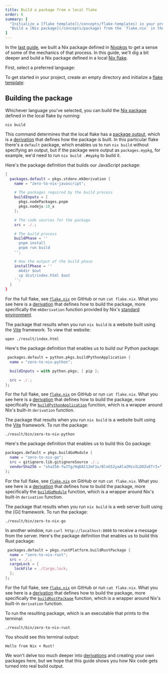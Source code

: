 ```yaml
---
title: Build a package from a local flake
order: 6
summary: [
  "Initialize a [flake template](/concepts/flake-templates) in your preferred programming language",
  "Build a [Nix package](/concepts/package) from the `flake.nix` in the template"
]
---
```


In the [last guide][prev], we built a Nix package defined in [Nixpkgs] to get a sense of some of the mechanics of that process.
In this guide, we'll dig a bit deeper and build a Nix package defined in a local [Nix flake][flake].

First, select a preferred language:

<Languages client:load />

To get started in your <Language client:load /> project, create an empty directory and initialize a [flake template][templates]:

<Shell client:load />

## Building the package

Whichever language you've selected, you can build the [Nix package][packages] defined in the local flake by running:

```shell
nix build
```

This command determines that the local flake has a [package output][outputs], which is a [derivation] that defines how the package is built.
In this particular flake there's a `default` package, which enables us to run `nix build` without specifying an output, but if the package were output as `packages.mypkg`, for example, we'd need to run `nix build .#mypkg` to build it.

<SpecificLanguage lang="JavaScript">
Here's the package definition that builds our JavaScript package:

```nix filename=flake.nix
{
  packages.default = pkgs.stdenv.mkDerivation {
    name = "zero-to-nix-javascript";

    # The packages required by the build process
    buildInputs = [
      pkgs.nodePackages.pnpm
      pkgs.nodejs-18_x
    ];

    # The code sources for the package
    src = ./.;

    # The build process
    buildPhase = ''
      pnpm install
      pnpm run build
    '';

    # How the output of the build phase
    installPhase = ''
      mkdir $out
      cp dist/index.html $out
    '';
  }
}
```

For the full flake, see [`flake.nix`][flake-js] on GitHub or run `cat flake.nix`.
What you see here is a [derivation] that defines how to build the package, more specifically the `mkDerivation` function provided by Nix's [standard environment][stdenv].

The package that results when you run `nix build` is a website built using the [Vite] framework.
To view that website:

```shell
open ./result/index.html
```
</SpecificLanguage>
<SpecificLanguage lang="Python">
Here's the package definition that enables us to build our Python package:

```nix filename=flake.nix
 packages.default = python.pkgs.buildPythonApplication {
  name = "zero-to-nix-python";

  buildInputs = with python.pkgs; [ pip ];

  src = ./.;
};
```

For the full flake, see [`flake.nix`][flake-py] on GitHub or run `cat flake.nix`.
What you see here is a [derivation] that defines how to build the package, more specifically the [`buildPythonApplication`][buildpythonapplication] function, which is a wrapper around Nix's built-in `derivation` function.

The package that results when you run `nix build` is a website built using the [Vite] framework.
To run the package:

```shell
./result/bin/zero-to-nix-python
```
</SpecificLanguage>
<SpecificLanguage lang="Go">
Here's the package definition that enables us to build this Go package:

```nix filename=flake.nix
packages.default = pkgs.buildGoModule {
  name = "zero-to-nix-go";
  src = gitignore.lib.gitignoreSource ./.;
  vendorSha256 = "sha256-fwJTg/HqDAI12mF1u/BlnG52yaAlaIMzsILDDZuETrI=";
};
```

For the full flake, see [`flake.nix`][flake-go] on GitHub or run `cat flake.nix`.
What you see here is a [derivation] that defines how to build the package, more specifically the [`buildGoModule`][buildgomodule] function, which is a wrapper around Nix's built-in `derivation` function.

The package that results when you run `nix build` is a web server built using the [Gi] framework.
To run the package:

```shell
./result/bin/zero-to-nix-go
```

In another window, run `curl http://localhost:8080` to receive a message from the server.
</SpecificLanguage>
<SpecificLanguage lang="Rust">
Here's the package definition that enables us to build this Rust package:

```nix filename=flake.nix
 packages.default = pkgs.rustPlatform.buildRustPackage {
  name = "zero-to-nix-rust";
  src = ./.;
  cargoLock = {
    lockFile = ./Cargo.lock;
  };
};
```

For the full flake, see [`flake.nix`][flake-go] on GitHub or run `cat flake.nix`.
What you see here is a [derivation] that defines how to build the package, more specifically the [`buildRustPackage`][buildrustpackage] function, which is a wrapper around Nix's built-in `derivation` function.

To run the resulting package, which is an executable that prints to the terminal:

```shell
./result/bin/zero-to-nix-rust
```

You should see this terminal output:

```text
Hello from Nix + Rust!
```
</SpecificLanguage>

We won't delve too much deeper into [derivations][derivation] and creating your own packages here, but we hope that this guide shows you how Nix code gets turned into real build output.

[buildgomodule]: https://nixos.org/manual/nixpkgs/stable/#ssec-language-go
[buildpythonapplication]: https://nixos.org/manual/nixpkgs/stable/#buildpythonapplication-function
[buildrustpackage]: https://nixos.org/manual/nixpkgs/stable/#rust
[derivation]: /concepts/derivations
[devenv]: /start/dev-shell-flake
[flake]: /concepts/flakes
[flake-go]: https://github.com/DeterminateSystems/templates/tree/main/go/flake.nix
[flake-js]: https://github.com/DeterminateSystems/templates/tree/main/javascript/flake.nix
[flake-py]: https://github.com/DeterminateSystems/templates/tree/main/python/flake.nix
[flake-rs]: https://github.com/DeterminateSystems/templates/tree/main/rust/flake.nix
[gin]: https://github.com/gin-gonic/gin
[nixpkgs]: /concepts/nixpkgs
[outputs]: /concepts/flake-outputs
[packages]: /concepts/package
[prev]: /start/build-package-nixpkgs
[stdenv]: https://nixos.org/manual/nixpkgs/stable/#chap-stdenv
[templates]: /concepts/flake-templates
[vite]: https://vitejs.dev
